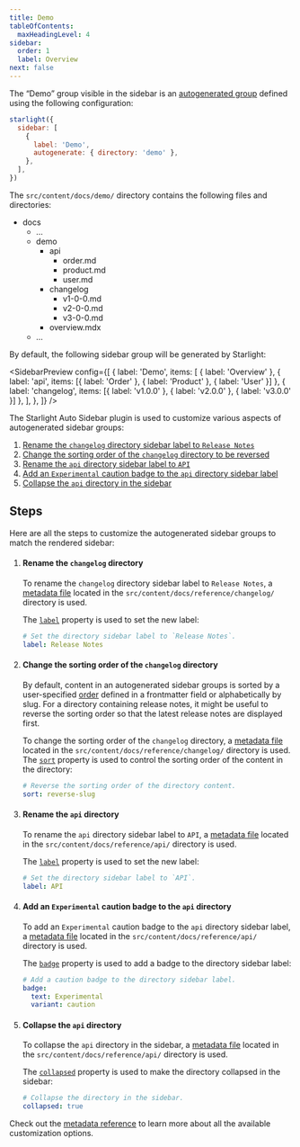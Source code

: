 ```yaml
---
title: Demo
tableOfContents:
  maxHeadingLevel: 4
sidebar:
  order: 1
  label: Overview
next: false
---
```


The “Demo” group visible in the sidebar is an [autogenerated group](https://starlight.astro.build/guides/sidebar/#autogenerated-groups) defined using the following configuration:

```js
starlight({
  sidebar: [
    {
      label: 'Demo',
      autogenerate: { directory: 'demo' },
    },
  ],
})
```

The `src/content/docs/demo/` directory contains the following files and directories:


<FileTree>

- docs
  - …
  - demo
    - api
      - order.md
      - product.md
      - user.md
    - changelog
      - v1-0-0.md
      - v2-0-0.md
      - v3-0-0.md
    - overview.mdx
  - …

</FileTree>

By default, the following sidebar group will be generated by Starlight:


<SidebarPreview
  config={[
    {
      label: 'Demo',
      items: [
        { label: 'Overview' },
        { label: 'api', items: [{ label: 'Order' }, { label: 'Product' }, { label: 'User' }] },
        { label: 'changelog', items: [{ label: 'v1.0.0' }, { label: 'v2.0.0' }, { label: 'v3.0.0' }] },
      ],
    },
  ]}
/>

The Starlight Auto Sidebar plugin is used to customize various aspects of autogenerated sidebar groups:

1. [Rename the `changelog` directory sidebar label to `Release Notes`](#rename-the-changelog-directory)
1. [Change the sorting order of the `changelog` directory to be reversed](#change-the-sorting-order-of-the-changelog-directory)
1. [Rename the `api` directory sidebar label to `API`](#rename-the-api-directory)
1. [Add an `Experimental` caution badge to the `api` directory sidebar label](#add-an-experimental-caution-badge-to-the-api-directory)
1. [Collapse the `api` directory in the sidebar](#collapse-the-api-directory)

## Steps

Here are all the steps to customize the autogenerated sidebar groups to match the rendered sidebar:


<Steps>

1. #### Rename the `changelog` directory

   To rename the `changelog` directory sidebar label to `Release Notes`, a [metadata file](/metadata/) located in the `src/content/docs/reference/changelog/` directory is used.

   The [`label`](/metadata/#label) property is used to set the new label:

   ```yml title="src/content/docs/reference/changelog/_meta.yml"
   # Set the directory sidebar label to `Release Notes`.
   label: Release Notes
   ```

1. #### Change the sorting order of the `changelog` directory

   By default, content in an autogenerated sidebar groups is sorted by a user-specified [order](https://starlight.astro.build/reference/frontmatter/#order) defined in a frontmatter field or alphabetically by slug.
   For a directory containing release notes, it might be useful to reverse the sorting order so that the latest release notes are displayed first.

   To change the sorting order of the `changelog` directory, a [metadata file](/metadata/) located in the `src/content/docs/reference/changelog/` directory is used.
   The [`sort`](/metadata/#sort) property is used to control the sorting order of the content in the directory:

   ```yml title="src/content/docs/reference/changelog/_meta.yml"
   # Reverse the sorting order of the directory content.
   sort: reverse-slug
   ```

1. #### Rename the `api` directory

   To rename the `api` directory sidebar label to `API`, a [metadata file](/metadata/) located in the `src/content/docs/reference/api/` directory is used.

   The [`label`](/metadata/#label) property is used to set the new label:

   ```yml title="src/content/docs/reference/api/_meta.yml"
   # Set the directory sidebar label to `API`.
   label: API
   ```

1. #### Add an `Experimental` caution badge to the `api` directory

   To add an `Experimental` caution badge to the `api` directory sidebar label, a [metadata file](/metadata/) located in the `src/content/docs/reference/api/` directory is used.

   The [`badge`](/metadata/#badge) property is used to add a badge to the directory sidebar label:

   ```yml title="src/content/docs/reference/api/_meta.yml"
   # Add a caution badge to the directory sidebar label.
   badge:
     text: Experimental
     variant: caution
   ```

1. #### Collapse the `api` directory

   To collapse the `api` directory in the sidebar, a [metadata file](/metadata/) located in the `src/content/docs/reference/api/` directory is used.

   The [`collapsed`](/metadata/#collapsed) property is used to make the directory collapsed in the sidebar:

   ```yml title="src/content/docs/reference/api/_meta.yml"
   # Collapse the directory in the sidebar.
   collapsed: true
   ```

</Steps>

Check out the [metadata reference](/metadata/) to learn more about all the available customization options.
